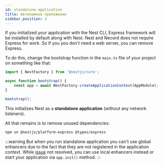 ```yaml
---
id: standalone-application
title: Автономное приложение
sidebar_position: 3
---
```


If you initialized your application with the Nest CLI, Express framework will be installed by default along with Nest. Nest and Necord does not require Express for work. So if you you don't need a web server, you can remove Express.

To do this, change the bootstrap function in the `main.ts` file of your project on something like that:

```typescript title="src/main.ts"
import { NestFactory } from '@nestjs/core';

async function bootstrap() {
    const app = await NestFactory.createApplicationContext(AppModule);
}

bootstrap();
```

This initializes Nest as a **standalone application** (without any network listeners).

All that remains is to remove unused dependencies:

```bash
npm un @nestjs/platform-express @types/express
```

:::warning
But when you run standalone application you can't use global enhancers due to the fact that they are not registered in the application context. While [issue](https://github.com/nestjs/nest/issues/9017) not resolved, you can use local enhancers instead or start your application via `app.init()` method.
:::
